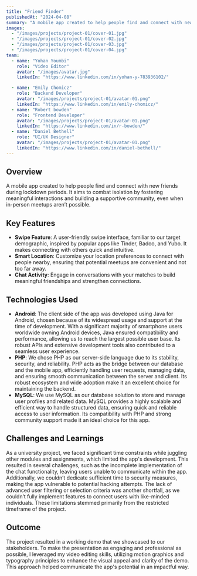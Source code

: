 ```yaml
---
title: "Friend Finder"
publishedAt: "2024-04-08"
summary: "A mobile app created to help people find and connect with new friends during lockdown periods. It aims to combat isolation by fostering meaningful interactions and building a supportive community, even when in-person meetups aren’t possible."
images:
  - "/images/projects/project-01/cover-01.jpg"
  - "/images/projects/project-01/cover-02.jpg"
  - "/images/projects/project-01/cover-03.jpg"
  - "/images/projects/project-01/cover-04.jpg"
team:
  - name: "Yohan Youmbi"
    role: "Video Editor"
    avatar: "/images/avatar.jpg"
    linkedIn: "https://www.linkedin.com/in/yohan-y-783936102/"

  - name: "Emily Chomicz"
    role: "Backend Developer"
    avatar: "/images/projects/project-01/avatar-01.png"
    linkedIn: "https://www.linkedin.com/in/emily-chomicz/"
  - name: "Robert bowden"
    role: "Frontend Developer"
    avatar: "/images/projects/project-01/avatar-01.png"
    linkedIn: "https://www.linkedin.com/in/r-bowden/"
  - name: "Daniel Bethell"
    role: "UI/UX Designer"
    avatar: "/images/projects/project-01/avatar-01.png"
    linkedIn: "https://www.linkedin.com/in/daniel-bethell/"
---
```


## Overview

A mobile app created to help people find and connect with new friends during lockdown periods. It aims to combat isolation by fostering meaningful interactions and building a supportive community, even when in-person meetups aren’t possible.

## Key Features

- **Swipe Feature**: A user-friendly swipe interface, familiar to our target demographic, inspired by popular apps like Tinder, Badoo, and Yubo. It makes connecting with others quick and intuitive.
- **Smart Location**: Customize your location preferences to connect with people nearby, ensuring that potential meetups are convenient and not too far away.
- **Chat Activity**: Engage in conversations with your matches to build meaningful friendships and strengthen connections.

## Technologies Used

- **Android**: The client side of the app was developed using Java for Android, chosen because of its widespread usage and support at the time of development. With a significant majority of smartphone users worldwide owning Android devices, Java ensured compatibility and performance, allowing us to reach the largest possible user base. Its robust APIs and extensive development tools also contributed to a seamless user experience.
- **PHP**: We chose PHP as our server-side language due to its stability, security, and reliability. PHP acts as the bridge between our database and the mobile app, efficiently handling user requests, managing data, and ensuring smooth communication between the server and client. Its robust ecosystem and wide adoption make it an excellent choice for maintaining the backend.
- **MySQL**: We use MySQL as our database solution to store and manage user profiles and related data. MySQL provides a highly scalable and efficient way to handle structured data, ensuring quick and reliable access to user information. Its compatibility with PHP and strong community support made it an ideal choice for this app.

## Challenges and Learnings

As a university project, we faced significant time constraints while juggling other modules and assignments, which limited the app's development. This resulted in several challenges, such as the incomplete implementation of the chat functionality, leaving users unable to communicate within the app. Additionally, we couldn’t dedicate sufficient time to security measures, making the app vulnerable to potential hacking attempts. The lack of advanced user filtering or selection criteria was another shortfall, as we couldn’t fully implement features to connect users with like-minded individuals. These limitations stemmed primarily from the restricted timeframe of the project.

## Outcome

The project resulted in a working demo that we showcased to our stakeholders. To make the presentation as engaging and professional as possible, I leveraged my video editing skills, utilizing motion graphics and typography principles to enhance the visual appeal and clarity of the demo. This approach helped communicate the app's potential in an impactful way.
